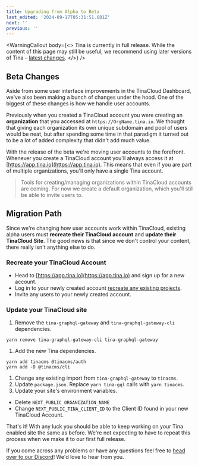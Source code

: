 ```yaml
---
title: Upgrading from Alpha to Beta
last_edited: '2024-09-17T05:31:51.681Z'
next: ''
previous: ''
---
```


<WarningCallout
  body={<>
    Tina is currently in full release. While the content of this page may still be useful, we recommend using later versions of Tina – [latest changes](https://tina.io/whats-new/tinacms/).
  </>}
/>

## Beta Changes

Aside from some user interface improvements in the TinaCloud Dashboard, we've also been making a bunch of changes
under the hood. One of the biggest of these changes is how we handle user accounts.

Previously when you created a TinaCloud account you were creating an **organization** that you accessed at `https://OrgName.tina.io`. We thought that giving each organization its own unique subdomain and pool of users would be neat, but after spending some time in that paradigm it turned out to be a lot of added complexity that didn't add much value.

With the release of the beta we're moving user accounts to the forefront. Whenever you create a TinaCloud account you'll always access it at [https://app.tina.io](https://app.tina.io). This means that even
if you are part of multiple organizations, you'll only have a single Tina account.

> Tools for creating/managing organizations within TinaCloud accounts are coming. For now we create a default organization, which you'll still be able to invite users to.

## Migration Path

Since we're changing how user accounts work within TinaCloud, existing alpha users must **recreate their TinaCloud account** and **update their TinaCloud Site**. The good news is that since we don't control your content, there really isn't anything else to do.

### Recreate your TinaCloud Account

* Head to [https://app.tina.io](https://app.tina.io) and sign up for a new account.
* Log in to your newly created account [recreate any existing projects](/docs/tinacloud/dashboard/projects/).
* Invite any users to your newly created account.

### Update your TinaCloud site

1. Remove the `tina-graphql-gateway` and `tina-graphql-gateway-cli` dependencies.

```
yarn remove tina-graphql-gateway-cli tina-graphql-gateway
```

1. Add the new Tina dependencies.

```
yarn add tinacms @tinacms/auth
yarn add -D @tinacms/cli
```

1. Change any existing import from `tina-graphql-gateway` to `tinacms`.
2. Update `package.json`. Replace `yarn tina-gql` calls with `yarn tinacms`.
3. Update your site's environment variables.

* Delete `NEXT_PUBLIC_ORGANIZATION_NAME`
* Change `NEXT_PUBLIC_TINA_CLIENT_ID` to the Client ID found in your new TinaCloud Account.

That's it! With any luck you should be able to keep working on your Tina enabled site the same as before. We're not expecting to have to repeat this process when we make it to our first full release.

If you come across any problems or have any questions feel free to [head over to our Discord](https://discord.com/invite/zumN63Ybpf)! We'd love to hear from you.

